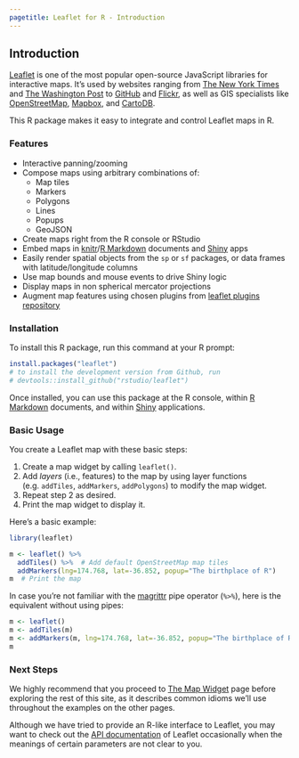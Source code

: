 ```yaml
---
pagetitle: Leaflet for R - Introduction
---
```


## Introduction

[Leaflet](http://leafletjs.com) is one of the most popular open-source JavaScript libraries for interactive maps. It's used by websites ranging from [The New York Times](http://www.nytimes.com/projects/elections/2013/nyc-primary/mayor/map.html) and [The Washington Post](http://www.washingtonpost.com/sf/local/2013/11/09/washington-a-world-apart/) to [GitHub](https://github.com/blog/1528-there-s-a-map-for-that) and [Flickr](https://www.flickr.com/map), as well as GIS specialists like [OpenStreetMap](http://www.openstreetmap.org/), [Mapbox](http://www.mapbox.com/), and [CartoDB](http://cartodb.com/).

This R package makes it easy to integrate and control Leaflet maps in R.

### Features

* Interactive panning/zooming
* Compose maps using arbitrary combinations of:
    * Map tiles
    * Markers
    * Polygons
    * Lines
    * Popups
    * GeoJSON
* Create maps right from the R console or RStudio
* Embed maps in [knitr](http://yihui.name/knitr/)/[R Markdown](http://rmarkdown.rstudio.com/) documents and [Shiny](http://shiny.rstudio.com/) apps
* Easily render spatial objects from the `sp` or `sf` packages, or data frames with latitude/longitude columns
* Use map bounds and mouse events to drive Shiny logic
* Display maps in non spherical mercator projections
* Augment map features using chosen plugins from [leaflet plugins repository](http://leafletjs.com/plugins)

### Installation

To install this R package, run this command at your R prompt:

```r
install.packages("leaflet")
# to install the development version from Github, run
# devtools::install_github("rstudio/leaflet")
```

Once installed, you can use this package at the R console, within [R Markdown](http://rmarkdown.rstudio.com/) documents, and within [Shiny](http://shiny.rstudio.com/) applications.

### Basic Usage

You create a Leaflet map with these basic steps:

1. Create a map widget by calling `leaflet()`.
2. Add _layers_ (i.e., features) to the map by using layer functions (e.g. `addTiles`, `addMarkers`, `addPolygons`) to modify the map widget.
3. Repeat step 2 as desired.
4. Print the map widget to display it.

Here's a basic example:

```r
library(leaflet)

m <- leaflet() %>%
  addTiles() %>%  # Add default OpenStreetMap map tiles
  addMarkers(lng=174.768, lat=-36.852, popup="The birthplace of R")
m  # Print the map
```

In case you're not familiar with the [magrittr](https://github.com/smbache/magrittr) pipe operator (`%>%`), here is the equivalent without using pipes:

```r
m <- leaflet()
m <- addTiles(m)
m <- addMarkers(m, lng=174.768, lat=-36.852, popup="The birthplace of R")
m
```

### Next Steps

We highly recommend that you proceed to [The Map Widget](map_widget.html) page before exploring the rest of this site, as it describes common idioms we'll use throughout the examples on the other pages.

Although we have tried to provide an R-like interface to Leaflet, you may want to check out the [API documentation](http://leafletjs.com/reference.html) of Leaflet occasionally when the meanings of certain parameters are not clear to you.
